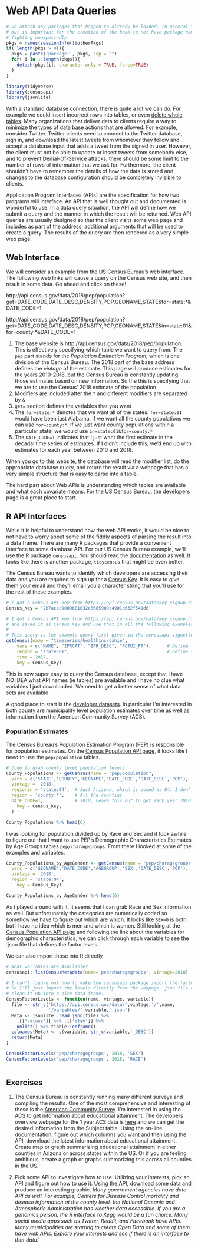 # Web API Data Queries

```r
# Un-attach any packages that happen to already be loaded. In general this is unecessary
# but is important for the creation of the book to not have package namespaces
# fighting unexpectedly.
pkgs = names(sessionInfo()$otherPkgs)
if( length(pkgs > 0)){
  pkgs = paste('package:', pkgs, sep = "")
  for( i in 1:length(pkgs)){
    detach(pkgs[i], character.only = TRUE, force=TRUE)
  }
}
```

```r
library(tidyverse)
library(censusapi)
library(jsonlite)  
```


With a standard database connection, there is quite a lot we can do. For example we could insert incorrect rows into tables, or even [delete whole tables](https://xkcd.com/327/). Many organizations that deliver data to clients require a way to minimize the types of data base actions that are allowed.  For example, consider Twitter. Twitter clients need to connect to the Twitter database, sign in, and download the latest tweets from whomever they follow and accept a database input that adds a tweet from the signed in user. However, the client must not be able to update or insert tweets from somebody else, and to prevent Denial-Of-Service attacks, there should be some limit to the number of rows of information that we ask for. Furthermore, the client shouldn't have to remember the details of how the data is stored and changes to the database configuration should be completely invisible to clients.

Application Program Interfaces (APIs) are the specification for how two programs will interface. An API that is well thought out and documented is wonderful to use. In a data query situation, the API will define how we submit a query and the manner in which the result will be returned. Web API queries are usually designed so that the client visits some web page and includes as part of the address, additional arguments that will be used to create a query. The results of the query are then rendered as a very simple web page.


## Web Interface
We will consider an example from the US Census Bureau's web interface. The following web links will cause a query on the Census web site, and then result in some data. Go ahead and click on these!

http://api.census.gov/data/2018/pep/population?get=DATE_CODE,DATE_DESC,DENSITY,POP,GEONAME,STATE&for=state:*&DATE_CODE=1

http://api.census.gov/data/2018/pep/population?get=DATE_CODE,DATE_DESC,DENSITY,POP,GEONAME,STATE&in=state:01&for=county:*&DATE_CODE=1

1. The base website is http://api.census.gov/data/2018/pep/population. This is effectively specifying which table we want to query from. The `pep` part stands for the *Population Estimation Program*, which is one division of the Census Bureau. The 2018 part of the base address defines the *vintage* of the estimate. This page will produce estimates for the years 2010-2018, but the Census Bureau is constantly updating those estimates based on new information. So the this is specifying that we are to use the Census' 2018 estimate of the population.
2. Modifiers are included after the `?` and different modifiers are separated by `&`
3. `get=` section defines the variables that you want 
4. The `for=state:*` denotes that we want all of the states. `for=state:01` would have been just Alabama. If we want all the county populations we can use `for=county:*`. If we just want county populations within a particular state, we would use `in=state:01&for=county:*`
5. The `DATE_CODE=1` indicates that I just want the first estimate in the decadal time series of estimates. If I didn't include this, we'd end up with estimates for each year between 2010 and 2018. 

When you go to this website, the database will read the modifier list, do the appropriate database query, and return the result via a webpage that has a very simple structure that is easy to parse into a table.

The hard part about Web APIs is understanding which tables are available and what each covariate means. For the US Census Bureau, the [developers](https://www.census.gov/data/developers/) page is a great place to start. 


## R API Interfaces
While it is helpful to understand how the web API works, it would be nice to not have to worry about some of the fiddly aspects of parsing the result into a data frame. There are many R packages that provide a convenient interface to some database API. For our US Census Bureau example, we'll use the  R package `censusapi`. You should read the [documentation](https://github.com/hrecht/censusapi) as well. It looks like there is another package, `tidycensus` that might be even better.

The Census Bureau wants to identify which developers are accessing their data and you are required to sign up for a [Census Key](https://api.census.gov/data/key_signup.html). It is easy to give them your email and they'll email you a character string that you'll use for the rest of these examples.

```r
# I got a Census API key from https://api.census.gov/data/key_signup.html 
Census_Key = '2b7acec9009601032e6605909c4901d632f541d6'
```

```r
# I got a Census API key from https://api.census.gov/data/key_signup.html 
# and saved it as Census_Key and use that in all the following examples...
# 
# This query is the example query first given in the censusapi vignette.
getCensus(name = "timeseries/healthins/sahie",
	vars = c("NAME", "IPRCAT", "IPR_DESC", "PCTUI_PT"),      # Define the gets=
	region = "state:01",                                     # Define the for=
	time = 2017,                                         
	key = Census_Key)
```


This is now super easy to query the Census database, except that I have NO IDEA what API names (ie tables) are available and I have no clue what variables I just downloaded. We need to get a better sense of what data sets are available.

A good place to start is the [developer datasets](https://www.census.gov/data/developers/data-sets.html). In particular I'm interested in both county are municipality level population estimates over time as well as information from the American Community Survey (ACS).

### Population Estimates 
The Census Bureau's Population Estimation Program (PEP) is responsible for population estimates. On the [Census Population API page](https://www.census.gov/data/developers/data-sets/popest-popproj/popest.html), it looks like I need to use the `pep/population` tables. 

```r
# Code to grab county level population levels.
County_Populations <- getCensus(name = "pep/population",
  vars = c('STATE','COUNTY','GEONAME','DATE_CODE','DATE_DESC','POP'),
  vintage = '2018',
  regionin = 'state:04',  # Just Arizona, which is coded as 04. I don't know why...
  region = 'county:*',    # All the counties
  DATE_CODE=1,            # 2010, Leave this out to get each year 2010-2018
	key = Census_Key,
  )

County_Populations %>% head(6)  
```


I was looking for population divided up by Race and Sex and it took awhile to figure out that I want to use PEP's Demographic Characteristics Estimates by Age Groups tables `pep/charagegroups`. From there I looked at some of the examples and variables.

```r
County_Populations_by_AgeGender <- getCensus(name = "pep/charagegroups",
  vars = c('GEONAME','DATE_CODE','AGEGROUP','SEX','DATE_DESC','POP'),
  vintage = '2018',
  region = 'state:04', 
	key = Census_Key)

County_Populations_by_AgeGender %>% head(6)
```

As I played around with it, it seems that I can grab Race and Sex information as well. But unfortunately the categories are numerically coded so somehow we have to figure out which are which. It looks like `SEX=0` is both but I have no idea which is men and which is women. Still looking at the [Census Population API page](https://www.census.gov/data/developers/data-sets/popest-popproj/popest.html) and following the link about the variables for demographic characteristics, we can click through each variable to see the .json file that defines the factor levels.

We can also import those into R directly
```r
# What variables are Available?
censusapi::listCensusMetadata(name='pep/charagegroups', vintage=2018)

# I can't figure out how to make the censusapi package import the factor levels. 
# So I'll just import the levels directly from the webpage .json file and then 
# clean it up into a nice data frame.
CensusFactorLevels <- function(name, vintage, variable){
  file <- str_c('https://api.census.gov/data/',vintage,'/',name,
                '/variables/',variable,'.json')
  Meta <- jsonlite::read_json(file) %>% 
    .[['values']] %>% .[['item']] %>% 
    unlist() %>% tibble::enframe() 
  colnames(Meta) <- c(variable, str_c(variable,'_DESC'))
  return(Meta)
}

CensusFactorLevels('pep/charagegroups', 2018, 'SEX') 
CensusFactorLevels('pep/charagegroups', 2018, 'RACE') 
```


```r

```

## Exercises

1. The Census Bureau is constantly running many different surveys and compiling the results. One of the most comprehensive and interesting of these is the [American Community Survey](https://www.census.gov/programs-surveys/acs/guidance.html). I'm interested in using the ACS to get information about educational attainment. The developers overview webpage for the 1 year ACS data is [here](https://www.census.gov/data/developers/data-sets/acs-1year.html) and we can get the desired information from the Subject table. Using the on-line documentation, figure out which columns you want and then using the API, download the latest information about educational attainment. Create map or graph summarizing educational attainment in either counties in Arizona or across states within the US. Or if you are feeling ambitious, create a graph or graphs summarizing this across all counties in the US.

2. Pick some API to investigate how to use. Utilizing your interests, pick an API and figure out how to use it.  Using the API, download some data and produce an interesting graphic. *Many government agencies have data API as well. For example, Centers for Disease Control mortality and disease information at the county level, the National Oceanic and Atmospheric Administration has weather data accessible. If you are a genomics person, the R interface to Kegg would be a fun choice. Many social media apps such as Twitter, Reddit, and  Facebook have APIs. Many municipalities are starting to create Open Data and some of them have web APIs. Explore your interests and see if there is an interface to that data!*
